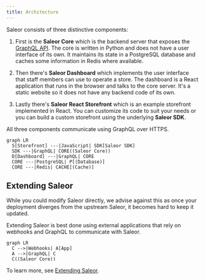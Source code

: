 ```yaml
---
title: Architecture
---
```


Saleor consists of three distinctive components:

1. First is the **Saleor Core** which is the backend server that exposes the [GraphQL API](developer/getting-started/graphql.mdx). The core is written in Python and does not have a user interface of its own. It maintains its state in a PostgreSQL database and caches some information in Redis where available.

2. Then there's **Saleor Dashboard** which implements the user interface that staff members can use to operate a store. The dashboard is a React application that runs in the browser and talks to the core server. It's a static website so it does not have any backend code of its own.

3. Lastly there's **Saleor React Storefront** which is an example storefront implemented in React. You can customize its code to suit your needs or you can build a custom storefront using the underlying **Saleor SDK**.

All three components communicate using GraphQL over HTTPS.

```mermaid
graph LR
  S[Storefront] ---|JavaScript| SDK[Saleor SDK]
  SDK ---|GraphQL| CORE((Saleor Core))
  D[Dashboard] ---|GraphQL| CORE
  CORE ---|PostgreSQL| P[(Database)]
  CORE ---|Redis| CACHE[(Cache)]
```

## Extending Saleor

While you could modify Saleor directly, we advise against this as once your deployment diverges from the upstream Saleor, it becomes hard to keep it updated.

Extending Saleor is best done using external applications that rely on webhooks and GraphQL to communicate with Saleor.

```mermaid
graph LR
  C -->|Webhooks| A[App]
  A -->|GraphQL| C
  C((Saleor Core))
```

To learn more, see [Extending Saleor](developer/extending.mdx).
